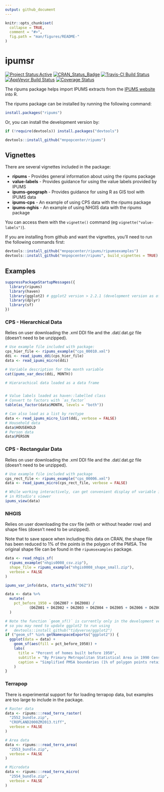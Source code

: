```yaml
---
output: github_document
---
```


<!-- README.md is generated from README.Rmd. Please edit that file -->

```r
knitr::opts_chunk$set(
  collapse = TRUE,
  comment = "#>",
  fig.path = "man/figures/README-"
)
```

# ipumsr #
[![Project Status:Active](http://www.repostatus.org/badges/latest/active.svg)](http://www.repostatus.org/#active)
[![CRAN_Status_Badge](http://www.r-pkg.org/badges/version/ripums)](http://cran.r-project.org/web/packages/ripums) 
[![Travis-CI Build Status](https://travis-ci.org/mnpopcenter/ripums.svg?branch=master)](https://travis-ci.org/mnpopcenter/ripums)
[![AppVeyor Build Status](https://ci.appveyor.com/api/projects/status/github/mnpopcenter/ripums?branch=master&svg=true)](https://ci.appveyor.com/project/mnpopcenter/ripums)
[![Coverage Status](https://codecov.io/gh/mnpopcenter/ripums/master.svg)](https://codecov.io/github/mnpopcenter/ripums?branch=master)

The ripums package helps import IPUMS extracts from the [IPUMS website](https://www.ipums.org) 
into R.

The ripums package can be installed by running the following command:
```r
install.packages("ripums")
```

Or, you can install the development version by:
```r
if (!require(devtools)) install.packages("devtools")

devtools::install_github("mnpopcenter/ripums")
```

## Vignettes ##
There are several vignettes included in the package:

- **ripums** - Provides general information about using the ripums package
- **value-labels** - Provides guidance for using the value labels provided by IPUMS
- **ipums-geograph** - Provides guidance for using R as GIS tool with IPUMS data
- **ipums-cps** - An example of using CPS data with the ripums package
- **ipums-nghis** - An example of using NHGIS data with the ripums package

You can access them with the `vignette()` command (eg `vignette("value-labels")`).

If you are installing from github and want the vignettes, you'll need to run the following 
commands first:
```r
devtools::install_github("mnpopcenter/ripums/ripumsexamples")
devtools::install_github("mnpopcenter/ripums", build_vignettes = TRUE)
```

## Examples ##
```r
suppressPackageStartupMessages({
  library(ripums)
  library(haven)
  library(ggplot2) # ggplot2 version > 2.2.1 (development version as of 8/15/2017)
  library(dplyr)
  library(sf)
})
```

### CPS - Hierarchical Data ###
Relies on user downloading the .xml DDI file and the .dat/.dat.gz file (doesn't need to be unzipped).
```r
# Use example file included with package:
cps_hier_file <- ripums_example("cps_00010.xml")
ddi <- read_ipums_ddi(cps_hier_file)
data <- read_ipums_micro(ddi)

# Variable description for the month variable
cat(ipums_var_desc(ddi, MONTH))

# Hierarachical data loaded as a data frame


# Value labels loaded as haven::labelled class
# Convert to factors with `as_factor`
table(as_factor(data$MONTH, levels = "both"))

# Can also load as a list by rectype
data <- read_ipums_micro_list(ddi, verbose = FALSE)
# Household data
data$HOUSEHOLD
# Person data
data$PERSON
```


### CPS - Rectangular Data ###
Relies on user downloading the .xml DDI file and the .dat/.dat.gz file (doesn't need to be unzipped).
```r
# Use example file included with package
cps_rect_file <- ripums_example("cps_00006.xml")
data <- read_ipums_micro(cps_rect_file, verbose = FALSE)

# While working interactively, can get convenient display of variable information
# in RStudio's viewer
ipums_view(data)
```

### NHGIS ###
Relies on user downloading the csv file (with or without header row) and shape files (doesn't need to be unzipped).

Note that to save space when including this data on CRAN, the shape file has
been reduced to 1% of the points in the polygon of the PMSA. The original
shape file can be found in the `ripumsexamples` package.
```r
data <- read_nhgis_sf(
  ripums_example("nhgis0008_csv.zip"),
  shape_file = ripums_example("nhgis0008_shape_small.zip"),
  verbose = FALSE
)

ipums_var_info(data, starts_with("D6Z"))

data <- data %>%
  mutate(
    pct_before_1950 = (D6Z007 + D6Z008) / 
           (D6Z001 + D6Z002 + D6Z003 + D6Z004 + D6Z005 + D6Z006 + D6Z007 + D6Z008)
  )

# Note the function `geom_sf()` is currently only in the development version, 
# so you may need to update ggplot2 to run using 
#   devtools::install_github("tidyverse/ggplot2")
if ("geom_sf" %in% getNamespaceExports("ggplot2")) {
  ggplot(data = data) + 
    geom_sf(aes(fill = pct_before_1950)) + 
    labs(
      title = "Percent of homes built before 1950", 
      subtitle = "By Primary Metropolitan Statistical Area in 1990 Census", 
      caption = "Simplified PMSA boundaries (1% of polygon points retained)"
    )
}
```

### Terrapop ###
There is experimental support for for loading terrapop data, but examples are too large to include in the package.
```r
# Raster data
data <- ripums:::read_terra_raster(
  "2552_bundle.zip",
  "CROPLAND2000ZM2013.tiff",
  verbose = FALSE
)

# Area data
data <- ripums:::read_terra_area(
  "2553_bundle.zip",
  verbose = FALSE
)

# Microdata
data <- ripums:::read_terra_micro(
  "2554_bundle.zip",
  verbose = FALSE
)

```
